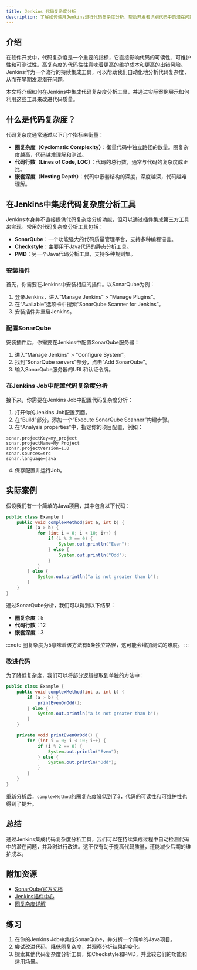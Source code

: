 ```yaml
---
title: Jenkins 代码复杂度分析
description: 了解如何使用Jenkins进行代码复杂度分析，帮助开发者识别代码中的潜在问题并提高代码质量。
---
```


## 介绍

在软件开发中，代码复杂度是一个重要的指标，它直接影响代码的可读性、可维护性和可测试性。高复杂度的代码往往意味着更高的维护成本和更高的出错风险。Jenkins作为一个流行的持续集成工具，可以帮助我们自动化地分析代码复杂度，从而在早期发现潜在问题。

本文将介绍如何在Jenkins中集成代码复杂度分析工具，并通过实际案例展示如何利用这些工具来改进代码质量。

## 什么是代码复杂度？

代码复杂度通常通过以下几个指标来衡量：

- **圈复杂度（Cyclomatic Complexity）**：衡量代码中独立路径的数量。圈复杂度越高，代码越难理解和测试。
- **代码行数（Lines of Code, LOC）**：代码的总行数，通常与代码的复杂度成正比。
- **嵌套深度（Nesting Depth）**：代码中嵌套结构的深度，深度越深，代码越难理解。

## 在Jenkins中集成代码复杂度分析工具

Jenkins本身并不直接提供代码复杂度分析功能，但可以通过插件集成第三方工具来实现。常用的代码复杂度分析工具包括：

- **SonarQube**：一个功能强大的代码质量管理平台，支持多种编程语言。
- **Checkstyle**：主要用于Java代码的静态分析工具。
- **PMD**：另一个Java代码分析工具，支持多种规则集。

### 安装插件

首先，你需要在Jenkins中安装相应的插件。以SonarQube为例：

1. 登录Jenkins，进入“Manage Jenkins” > “Manage Plugins”。
2. 在“Available”选项卡中搜索“SonarQube Scanner for Jenkins”。
3. 安装插件并重启Jenkins。

### 配置SonarQube

安装插件后，你需要在Jenkins中配置SonarQube服务器：

1. 进入“Manage Jenkins” > “Configure System”。
2. 找到“SonarQube servers”部分，点击“Add SonarQube”。
3. 输入SonarQube服务器的URL和认证令牌。

### 在Jenkins Job中配置代码复杂度分析

接下来，你需要在Jenkins Job中配置代码复杂度分析：

1. 打开你的Jenkins Job配置页面。
2. 在“Build”部分，添加一个“Execute SonarQube Scanner”构建步骤。
3. 在“Analysis properties”中，指定你的项目配置，例如：

```properties
sonar.projectKey=my_project
sonar.projectName=My Project
sonar.projectVersion=1.0
sonar.sources=src
sonar.language=java
```

4. 保存配置并运行Job。

## 实际案例

假设我们有一个简单的Java项目，其中包含以下代码：

```java
public class Example {
    public void complexMethod(int a, int b) {
        if (a > b) {
            for (int i = 0; i < 10; i++) {
                if (i % 2 == 0) {
                    System.out.println("Even");
                } else {
                    System.out.println("Odd");
                }
            }
        } else {
            System.out.println("a is not greater than b");
        }
    }
}
```

通过SonarQube分析，我们可以得到以下结果：

- **圈复杂度**：5
- **代码行数**：12
- **嵌套深度**：3

:::note
圈复杂度为5意味着该方法有5条独立路径，这可能会增加测试的难度。
:::

### 改进代码

为了降低复杂度，我们可以将部分逻辑提取到单独的方法中：

```java
public class Example {
    public void complexMethod(int a, int b) {
        if (a > b) {
            printEvenOrOdd();
        } else {
            System.out.println("a is not greater than b");
        }
    }

    private void printEvenOrOdd() {
        for (int i = 0; i < 10; i++) {
            if (i % 2 == 0) {
                System.out.println("Even");
            } else {
                System.out.println("Odd");
            }
        }
    }
}
```

重新分析后，`complexMethod`的圈复杂度降低到了3，代码的可读性和可维护性也得到了提升。

## 总结

通过Jenkins集成代码复杂度分析工具，我们可以在持续集成过程中自动检测代码中的潜在问题，并及时进行改进。这不仅有助于提高代码质量，还能减少后期的维护成本。

## 附加资源

- [SonarQube官方文档](https://docs.sonarqube.org/latest/)
- [Jenkins插件中心](https://plugins.jenkins.io/)
- [圈复杂度详解](https://en.wikipedia.org/wiki/Cyclomatic_complexity)

## 练习

1. 在你的Jenkins Job中集成SonarQube，并分析一个简单的Java项目。
2. 尝试改进代码，降低圈复杂度，并观察分析结果的变化。
3. 探索其他代码复杂度分析工具，如Checkstyle和PMD，并比较它们的功能和适用场景。
